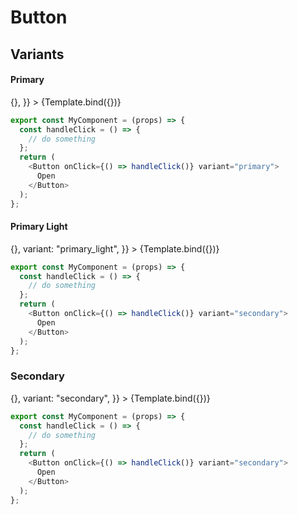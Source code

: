 
<Meta title="Composite/Button" />


# Button

## Variants

#### Primary

<Canvas>
  <Story
    name="primary"
    args={{
      label: "I'm a button",
      onClick: () => {},
    }}
  >
    {Template.bind({})}
  </Story>
</Canvas>

```js
export const MyComponent = (props) => {
  const handleClick = () => {
    // do something
  };
  return (
    <Button onClick={() => handleClick()} variant="primary">
      Open
    </Button>
  );
};
```

#### Primary Light

<Canvas>
  <Story
    name="primary light"
    args={{
      label: "I'm a button",
      onClick: () => {},
      variant: "primary_light",
    }}
  >
    {Template.bind({})}
  </Story>
</Canvas>

```js
export const MyComponent = (props) => {
  const handleClick = () => {
    // do something
  };
  return (
    <Button onClick={() => handleClick()} variant="secondary">
      Open
    </Button>
  );
};
```

### Secondary

<Canvas>
  <Story
    name="secondary"
    args={{
      label: "I'm a button",
      onClick: () => {},
      variant: "secondary",
    }}
  >
    {Template.bind({})}
  </Story>
</Canvas>

```js
export const MyComponent = (props) => {
  const handleClick = () => {
    // do something
  };
  return (
    <Button onClick={() => handleClick()} variant="secondary">
      Open
    </Button>
  );
};
```
